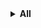 <details>
<summary><b>All</b></summary>
<div>

- **Rank [20]:** 10% chance for increased vote rewards
- **Rank [22]:** Ability to create colored signs (`&5`, etc)
- **Rank [34]:** Ability to create formatted signs (`&l`, etc)
- **Rank [40]:** 25% chance for increased vote rewards
- **Rank [42]:** Join firework
- **Rank [60]:** 50% chance for increased vote rewards
- **Rank [90]:** 75% chance for increased vote rewards

</div>
</details>
